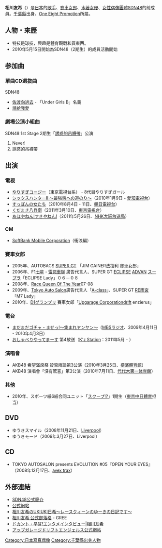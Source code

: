 {{BLP unsourced|time=2022-03-31T04:10:01+00:00}}
{{notability unreferenced|time=2021-06-01}}
{{藝人
|姓名 = 相川友希
|類型 = 女歌手
|圖片 =
|圖片簡介 =
|外文名 =
|外文 =
|羅馬拼音 = Aikawa Yuuki
|英文名 =
|暱稱 = {{lang|ja|ゆーき}}
|其他藝名 =
|國籍 = {{JPN}}
|出生日期 = {{birth date and age|1984|9|23}}
|出生地點 = [[日本|日本]][[千葉縣|千葉縣]][[茂原市|茂原市]]
|逝世日期 =
|逝世地點 =
|職業 = 女子偶像
|語言 =
|音樂類型 =
|演奏樂器 =
|出道作 =
|出道日期 = 
|代表作 =
|活躍年代 =
|唱片公司 =
|經紀公司 = 
|網站 =
|相關團體 =
|獎項 =
|IMDb =
}}
{{Japanese|japanese=相川 友希|kana=あいかわ ゆうき|romaji=Aikawa Yuuki}}
'''相川友希'''（{{bd|1984年|9月23日||}}）是[[日本|日本]]的[[歌手|歌手]]、[[賽車女郎|賽車女郎]]、[[水著女優|水著女優]]、[[女性偶像團體|女性偶像團體]][[SDN48|SDN48]]的前成員。[[千葉縣|千葉縣]]出身。[[One_Eight_Promotion|One Eight Promotion]]所屬。

== 人物・來歷 ==
* 特技是球技，興趣是體育觀戰和買東西。
* 2010年5月15日開始為SDN48（2期生）的成員活動開始

== 参加曲 ==
=== 單曲CD選抜曲 ===
; SDN48
* [[GAGAGA|佐渡向過去]] - 「Under Girls B」名義
* [[請給我愛|請給我愛]]

=== 劇場公演小組曲 ===
; SDN48 1st Stage 2期生「[[SDN48_1st_Stage「誘惑的吊襪帶」#SDN48_1st_Stage_2期生「誘惑的吊襪帶」公演|誘惑的吊襪帶]]」公演
# Never!
# 誘惑的吊襪帶

== 出演 ==
=== 電視 ===
* [[やりすぎコージー|やりすぎコージー]]（東京電視台系） - 8代目やりすぎガール
* [[シックスハンターII_〜最強魂への道のり〜|シックスハンターII 〜最強魂への道のり〜]]（2010年1月9日 - [[愛知電視台|愛知電視台]]）
* [[すっぽんの女たち|すっぽんの女たち]]（2010年8月4日・11日、[[朝日電視台|朝日電視台]]）
* [[くだまき八兵衛|くだまき八兵衛]]（2011年3月10日、[[東京電視台|東京電視台]]）
* [[あほやねん!すきやねん!|あほやねん!すきやねん!]]（2011年5月26日、[[NHK大阪放送局|NHK大阪放送局]]）

=== CM ===
* [[SoftBank_Mobile_Corporation|SoftBank Mobile Corporation]]（衝浪編）

=== 賽車女郎 ===
* 2005年、AUTOBACS [[SUPER_GT|SUPER GT]] 「JIM GAINER法拉利 賽車女郎」
* 2006年、F1[[七星|七星]]・[[雷諾車隊|雷諾車隊]] 廣告代言人、SUPER GT [[ECLIPSE_(ブランド)|ECLIPSE]] [[ADVAN|ADVAN]] [[トヨタ・スープラ|スープラ]]「ECLIPSE Lady」０６－０８
* 2008年、[[Race_Queen_Of_The_Year|Race Queen Of The Year]]07-08
* 2009年、[[Tokyo_Auto_Salon|Tokyo Auto Salon]]廣告代言人「[[A-class|A-class]]」、SUPER GT [[RE雨宮|RE雨宮]]「M7 Lady」
* 2010年、[[全日本プロドリフト選手権|D1グランプリ]] 賽車女郎「[[Upgarage_Corporation|Upgarage Corporation]]drift enzierus」

=== 電台 ===
* [[まだまだゴチャ・まぜっ!〜集まれヤンヤン〜|まだまだゴチャ・まぜっ!〜集まれヤンヤン〜]]（[[MBSラジオ|MBSラジオ]]、2009年4月11日 - 2010年4月3日）
*[[おしゃべりやってまーす|おしゃべりやってまーす]] 第4放送（[[K'z_Station|K'z Station]]：2011年5月 - ）

=== 演唱會 ===
* AKB48 希望滿席祭 贊否兩論第3公演（2010年3月25日、[[橫濱體育館|橫濱體育館]]）
* AKB48 演唱會「沒有驚喜」第3公演（2010年7月11日、[[国立代代木競技場#第一体育館|代代木第一体育館]]）

=== 其他 ===
* 2010年、スポーツ紙6紙合同ユニット「[[スクープ!?|スクープ!?]]」1期生（[[東京中日體育|東京中日體育]]担当）

== DVD ==
* ゆうきスマイル（2008年11月21日、[[Liverpool|Liverpool]]）
* ゆうきモード（2009年3月27日、Liverpool）

== CD ==
* TOKYO AUTOSALON presents EVOLUTION #05『OPEN YOUR EYES』（2008年12月17日、[[avex_trax|avex trax]]）

== 外部連結 ==
* [https://web.archive.org/web/20101008005518/http://www.sdn48.co.jp/members/profile/aikawa/ SDN48公式簡介]
* [https://web.archive.org/web/20111020154254/http://www.18pro.co.jp/html/model_yuuki_aikawa.htm 公式網站]
* [http://ameblo.jp/yuuki-uki/ 相川友希のUKIUKI日希〜レースクィーンのゆーきの日記です〜] {{Wayback|url=http://ameblo.jp/yuuki-uki/ |date=20210127112448 }}
* [http://gree.jp/aikawa_yuki/ 相川友希 公式部落格] {{Wayback|url=http://gree.jp/aikawa_yuki/ |date=20111222061138 }} - GREE
* [http://www.dokant.com/backnumber/enta/75/index2.html ドカント・早耳!エンタメインタビュー|相川友希] {{Wayback|url=http://www.dokant.com/backnumber/enta/75/index2.html |date=20160304093217 }}
* [http://angels.upgarage.com/ アップガレージドリフトエンジェルス公式網站] {{Wayback|url=http://angels.upgarage.com/ |date=20210316142806 }}

{{SDN48}}

{{DEFAULTSORT:Aikawa Yuuki}}
[[Category:日本寫真偶像|Category:日本寫真偶像]]
[[Category:千葉縣出身人物|Category:千葉縣出身人物]]